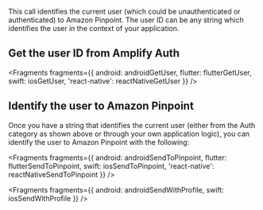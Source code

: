 This call identifies the current user (which could be unauthenticated or authenticated) to Amazon Pinpoint. The user ID can be any string which identifies the user in the context of your application.

## Get the user ID from Amplify Auth


<Fragments
  fragments={{
    android: androidGetUser,
    flutter: flutterGetUser,
    swift: iosGetUser,
    'react-native': reactNativeGetUser
  }}
/>

## Identify the user to Amazon Pinpoint

Once you have a string that identifies the current user (either from the Auth category as shown above or through your own application logic), you can identify the user to Amazon Pinpoint with the following:


<Fragments
  fragments={{
    android: androidSendToPinpoint,
    flutter: flutterSendToPinpoint,
    swift: iosSendToPinpoint,
    'react-native': reactNativeSendToPinpoint
  }}
/>


<Fragments
  fragments={{ android: androidSendWithProfile, swift: iosSendWithProfile }}
/>
